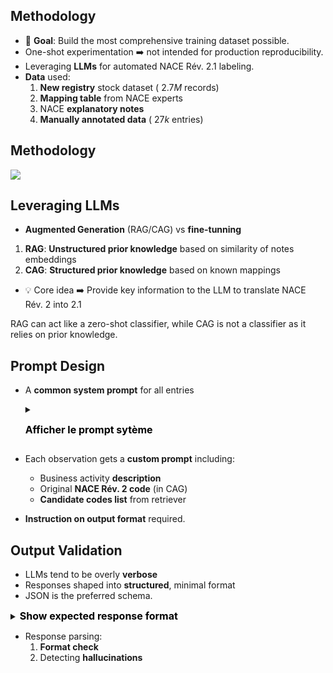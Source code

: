 ## Methodology

- 🎯 [**Goal**]{.orange}: Build the most comprehensive training dataset possible.
- One-shot experimentation ➡️ not intended for production reproducibility.
- Leveraging [**LLMs**]{.orange} for automated NACE Rév. 2.1 labeling.
- [**Data**]{.orange} used: 
  1. [**New registry**]{.blue2} stock dataset ($~2.7M$ records)
  2. [**Mapping table**]{.blue2} from NACE experts
  3. NACE [**explanatory notes**]{.blue2}
  4. [**Manually annotated data**]{.blue2} ($~27k$ entries)

## Methodology

![](../img/methodo-nace-rev_en.png){fig-align="center"}

## Leveraging LLMs

- [**Augmented Generation**]{.orange} (RAG/CAG) vs [**fine-tunning**]{.orange}

1. [**RAG**]{.blue2}: [**Unstructured prior knowledge**]{.green2} based on similarity of notes embeddings
2. [**CAG**]{.blue2}: [**Structured prior knowledge**]{.green2} based on known mappings

- 💡 Core idea ➡️ Provide key information to the LLM to translate NACE Rév. 2 into 2.1

::: {.callout-warning}
RAG can act like a zero-shot classifier, while CAG is not a classifier as it relies on prior knowledge.
:::

## Prompt Design

- A [**common system prompt**]{.orange} for all entries

  <details> 
  <summary> 
      <font size=3 color=black><b>Afficher le prompt sytème</b></font> 
  </summary>

  ```
  Tu es un expert de la Nomenclature statistique des Activités économiques dans la Communauté Européenne (NACE). Tu es chargé de réaliser le changement de nomenclature. Ta mission consiste à attribuer un code NACE 2025 à une entreprise, en t'appuyant sur le descriptif de son activité et à partir d'une liste de codes proposés (identifiée à partir de son code NACE 2008 existant). Voici les instructions à suivre:
  1. Analyse la description de l'activité principale de l'entreprise et le code NACE 2008 fourni par l'utilisateur.
  2. À partir de la liste des codes NACE 2025 disponible, identifie la catégorie la plus appropriée qui correspond à l'activité principale de l'entreprise.
  3. Retourne le code NACE 2025 au format JSON comme spécifié par l'utilisateur. Si la description de l'activité de l'entreprise n'est pas suffisamment précise pour identifier un code NACE 2025 adéquat, retourne `null` dans le JSON.
  4. Évalue la cohérence entre le code NACE 2008 fourni et la description de l'activité de l'entreprise. Si le code NACE 2008 ne semble pas correspondre à cette description, retourne `False` dans le champ `nace08_valid` du JSON. Note que si tu arrives à classer la description de l'activité de l'entreprise dans un code NACE 2025, le champ `nace08_valid` devrait `True`, sinon il y a incohérence.
  5. Réponds seulement avec le JSON complété aucune autres information ne doit être retourné.
  ```

  </details>

- Each observation gets a [**custom prompt**]{.orange} including:
  - Business activity [**description**]{.blue2}
  - Original [**NACE Rév. 2 code**]{.blue2} (in CAG)
  - [**Candidate codes list**]{.blue2} from retriever
- [**Instruction on output format**]{.orange} required.

## Output Validation

- LLMs tend to be overly [**verbose**]{.orange}
- Responses shaped into [**structured**]{.orange}, minimal format
- JSON is the preferred schema.

<details> 
<summary> 
    <font size=3 color=black><b>Show expected response format</b></font> 
</summary>

```json
{
    "codable": true,
    "nace_2008_valid": true,
    "nace2025": "0147J" 
}
```

</details>

- Response parsing:
  1. [**Format check**]{.blue2}
  2. Detecting [**hallucinations**]{.blue2}
